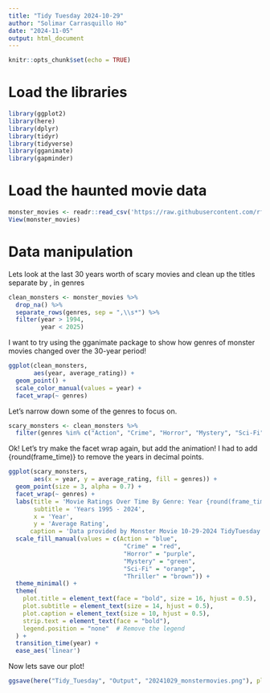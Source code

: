 ```yaml
---
title: "Tidy Tuesday 2024-10-29"
author: "Solimar Carrasquillo Ho"
date: "2024-11-05"
output: html_document
---
```


```r
knitr::opts_chunk$set(echo = TRUE)
```

# Load the libraries
```r
library(ggplot2)
library(here)
library(dplyr)
library(tidyr)
library(tidyverse)
library(gganimate)
library(gapminder)
```

# Load the haunted movie data

```r
monster_movies <- readr::read_csv('https://raw.githubusercontent.com/rfordatascience/tidytuesday/master/data/2024/2024-10-29/monster_movies.csv')
View(monster_movies)
```

# Data manipulation 
Lets look at the last 30 years worth of scary movies and clean up the titles 
separate by , in genres
```r
clean_monsters <- monster_movies %>%
  drop_na() %>%
  separate_rows(genres, sep = ",\\s*") %>%
  filter(year > 1994,
         year < 2025)
```

I want to try using the gganimate package to show how genres of monster movies changed over the 30-year period! 

```r
ggplot(clean_monsters, 
       aes(year, average_rating)) +
  geom_point() +
  scale_color_manual(values = year) +
  facet_wrap(~ genres) 

```
Let's narrow down some of the genres to focus on.

```r
scary_monsters <- clean_monsters %>%
  filter(genres %in% c("Action", "Crime", "Horror", "Mystery", "Sci-Fi", "Thriller"))
```

Ok! Let's try make the facet wrap again, but add the animation! 
I had to add {round(frame_time)} to remove the years in decimal points.

```r
ggplot(scary_monsters, 
       aes(x = year, y = average_rating, fill = genres)) +  
  geom_point(size = 3, alpha = 0.7) +                    
  facet_wrap(~ genres) +
  labs(title = 'Movie Ratings Over Time By Genre: Year {round(frame_time)}', 
       subtitle = 'Years 1995 - 2024',
       x = 'Year',
       y = 'Average Rating',
      caption = 'Data provided by Monster Movie 10-29-2024 TidyTuesday') +  
  scale_fill_manual(values = c(Action = "blue", 
                                "Crime" = "red", 
                                "Horror" = "purple", 
                                "Mystery" = "green", 
                                "Sci-Fi" = "orange", 
                                "Thriller" = "brown")) +
  theme_minimal() +
  theme(
    plot.title = element_text(face = "bold", size = 16, hjust = 0.5),  # Center title
    plot.subtitle = element_text(size = 14, hjust = 0.5),              # Center subtitle
    plot.caption = element_text(size = 10, hjust = 0.5),               # Center caption
    strip.text = element_text(face = "bold"),
    legend.position = "none"  # Remove the legend
  ) +
  transition_time(year) +
  ease_aes('linear')

```


Now lets save our plot!
```r
ggsave(here("Tidy_Tuesday", "Output", "20241029_monstermovies.png"), plot = last_plot(), height = 8, width = 7)

```

